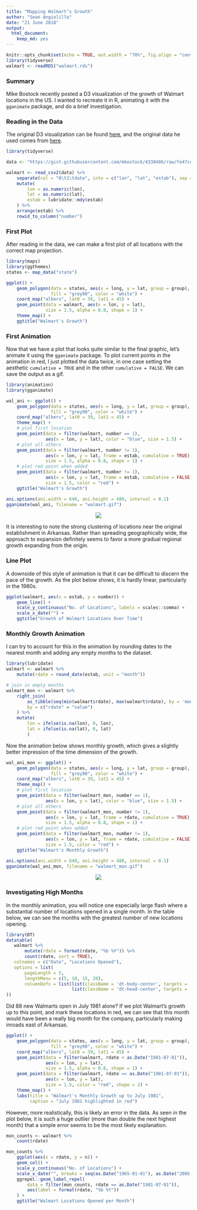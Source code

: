 ```yaml
---
title: "Mapping Walmart’s Growth"
author: "Sean Angiolillo"
date: "21 June 2018"
output: 
  html_document: 
    keep_md: yes
---
```


```r
knitr::opts_chunk$set(echo = TRUE, out.width = "70%", fig.align = "center")
library(tidyverse)
walmart <- readRDS("walmart.rds")
```

### Summary

Mike Bostock recently posted a D3 visualization of the growth of Walmart locations in the US. I wanted to recreate it in R, animating it with the `gganimate` package, and do a brief investigation.

### Reading in the Data

The original D3 visualization can be found [here](https://beta.observablehq.com/@mbostock/walmarts-growth), and the original data he used comes from [here](http://users.econ.umn.edu/~holmes/data/WalMart/index.html).

```r
library(tidyverse)

data <- "https://gist.githubusercontent.com/mbostock/4330486/raw/fe47cd0f43281cae3283a5b397f8f0118262bf55/walmart.tsv"

walmart <- read_csv2(data) %>%
    separate(col = "0\t1\tdate", into = c("lon", "lat", "estab"), sep = "\t") %>%
    mutate(
        lon = as.numeric(lon),
        lat = as.numeric(lat),
        estab = lubridate::mdy(estab)
    ) %>%
    arrange(estab) %>%
    rowid_to_column("number")
```

### First Plot

After reading in the data, we can make a first plot of all locations with the correct map projection.

```r
library(maps)
library(ggthemes)
states <- map_data("state")

ggplot() +
    geom_polygon(data = states, aes(x = long, y = lat, group = group),
                 fill = "grey90", color = "white") +
    coord_map("albers", lat0 = 39, lat1 = 45) +
    geom_point(data = walmart, aes(x = lon, y = lat), 
               size = 1.5, alpha = 0.8, shape = 1) +
    theme_map() +
    ggtitle("Walmart's Growth")
```

### First Animation

Now that we have a plot that looks quite similar to the final graphic, let's animate it using the `gganimate` package. To plot current points in the animation in red, I just plotted the data twice, in one case setting the aesthetic `cumulative = TRUE` and in the other `cumulative = FALSE`. We can save the output as a gif.

```r
library(animation)
library(gganimate)

wal_ani <- ggplot() +
    geom_polygon(data = states, aes(x = long, y = lat, group = group),
                 fill = "grey90", color = "white") +
    coord_map("albers", lat0 = 39, lat1 = 45) +
    theme_map() +
    # plot first location
    geom_point(data = filter(walmart, number == 1), 
               aes(x = lon, y = lat), color = "blue", size = 1.5) +
    # plot all others
    geom_point(data = filter(walmart, number != 1),
               aes(x = lon, y = lat, frame = estab, cumulative = TRUE), 
               size = 1.5, alpha = 0.8, shape = 1) +
    # plot red point when added
    geom_point(data = filter(walmart, number != 1),
               aes(x = lon, y = lat, frame = estab, cumulative = FALSE), 
               size = 1.5, color = "red") +
    ggtitle("Walmart's Growth")

ani.options(ani.width = 640, ani.height = 480, interval = 0.1)
gganimate(wal_ani, filename = "walmart.gif")
```

<center>

![](walmart.gif)

</center>

It is interesting to note the strong clustering of locations near the original establishment in Arkansas. Rather than spreading geographically wide, the approach to expansion definitely seems to favor a more gradual regional growth expanding from the origin.

### Line Plot

A downside of this style of animation is that it can be difficult to discern the pace of the growth. As the plot below shows, it is hardly linear, particularly in the 1980s.

```r
ggplot(walmart, aes(x = estab, y = number)) + 
    geom_line() +
    scale_y_continuous("No. of Locations", labels = scales::comma) +
    scale_x_date("") +
    ggtitle("Growth of Walmart Locations Over Time")
```

### Monthly Growth Animation

I can try to account for this in the animation by rounding dates to the nearest month and adding any empty months to the dataset.

```r
library(lubridate)
walmart <- walmart %>% 
    mutate(rdate = round_date(estab, unit = "month")) 

# join in empty months
walmart_mon <- walmart %>%
    right_join(
        as_tibble(seq(min(walmart$rdate), max(walmart$rdate), by = 'month')),
        by = c("rdate" = "value")
    ) %>%
    mutate(
        lon = ifelse(is.na(lon), 0, lon),
        lat = ifelse(is.na(lat), 0, lat)
        )
```

Now the animation below shows monthly growth, which gives a slightly better impression of the time dimension of the growth.

```r
wal_ani_mon <- ggplot() +
    geom_polygon(data = states, aes(x = long, y = lat, group = group),
                 fill = "grey90", color = "white") +
    coord_map("albers", lat0 = 39, lat1 = 45) +
    theme_map() +
    # plot first location
    geom_point(data = filter(walmart_mon, number == 1), 
               aes(x = lon, y = lat), color = "blue", size = 1.5) +
    # plot all others
    geom_point(data = filter(walmart_mon, number != 1),
               aes(x = lon, y = lat, frame = rdate, cumulative = TRUE), 
               size = 1.5, alpha = 0.8, shape = 1) +
    # plot red point when added
    geom_point(data = filter(walmart_mon, number != 1),
               aes(x = lon, y = lat, frame = rdate, cumulative = FALSE), 
               size = 1.5, color = "red") +
    ggtitle("Walmart's Monthly Growth")

ani.options(ani.width = 640, ani.height = 480, interval = 0.1)
gganimate(wal_ani_mon, filename = "walmart_mon.gif")
```

<center>

![](walmart_mon.gif)

</center>

### Investigating High Months

In the monthly animation, you will notice one especially large flash where a substantial number of locations opened in a single month. In the table below, we can see the months with the greatest number of new locations opening.

```r
library(DT)
datatable(
   walmart %>%
       mutate(rdate = format(rdate, "%b %Y")) %>%
       count(rdate, sort = TRUE),
   colnames = c("Date", "Locations Opened"),
   options = list(
       pageLength = 5,
       lengthMenu = c(5, 10, 15, 20),
       columnDefs = list(list(className = 'dt-body-center', targets = '_all'),
                         list(className = 'dt-head-center', targets = '_all'))
))
```


Did 88 new Walmarts open in July 1981 alone? If we plot Walmart's growth up to this point, and mark these locations in red, we can see that this month would have been a really big month for the company, particularly making inroads east of Arkansas. 

```r
ggplot() +
    geom_polygon(data = states, aes(x = long, y = lat, group = group),
                 fill = "grey90", color = "white") +
    coord_map("albers", lat0 = 39, lat1 = 45) +
    geom_point(data = filter(walmart, rdate < as.Date("1981-07-01")), 
               aes(x = lon, y = lat), 
               size = 1.5, alpha = 0.8, shape = 1) +
    geom_point(data = filter(walmart, rdate == as.Date("1981-07-01")), 
               aes(x = lon, y = lat), 
               size = 1.5, color = "red", shape = 2) +
    theme_map() +
    labs(title = "Walmart's Monthly Growth up to July 1981", 
         caption = "July 1981 highlighted in red")
```

However, more realistically, this is likely an error in the data. As seen in the plot below, it is such a huge outlier (more than double the next highest month) that a simple error seems to be the most likely explanation.

```r
mon_counts <- walmart %>%
    count(rdate) 

mon_counts %>%
    ggplot(aes(x = rdate, y = n)) + 
    geom_col() +
    scale_y_continuous("No. of Locations") +
    scale_x_date("", breaks = seq(as.Date("1965-01-01"), as.Date("2005-01-01"), by = "5 years"), labels = scales::date_format("%Y")) +
    ggrepel::geom_label_repel(
        data = filter(mon_counts, rdate == as.Date("1981-07-01")),
        aes(label = format(rdate, "%b %Y"))
    ) +
    ggtitle("Walmart Locations Opened per Month")
```